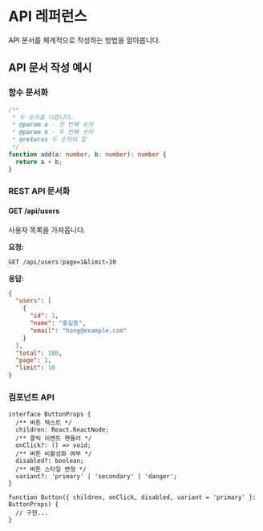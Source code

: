 # API 레퍼런스

API 문서를 체계적으로 작성하는 방법을 알아봅니다.

## API 문서 작성 예시

### 함수 문서화

```typescript
/**
 * 두 숫자를 더합니다.
 * @param a - 첫 번째 숫자
 * @param b - 두 번째 숫자
 * @returns 두 숫자의 합
 */
function add(a: number, b: number): number {
  return a + b;
}
```

### REST API 문서화

#### GET /api/users

사용자 목록을 가져옵니다.

**요청:**
```bash
GET /api/users?page=1&limit=10
```

**응답:**
```json
{
  "users": [
    {
      "id": 1,
      "name": "홍길동",
      "email": "hong@example.com"
    }
  ],
  "total": 100,
  "page": 1,
  "limit": 10
}
```

### 컴포넌트 API

```tsx
interface ButtonProps {
  /** 버튼 텍스트 */
  children: React.ReactNode;
  /** 클릭 이벤트 핸들러 */
  onClick?: () => void;
  /** 버튼 비활성화 여부 */
  disabled?: boolean;
  /** 버튼 스타일 변형 */
  variant?: 'primary' | 'secondary' | 'danger';
}

function Button({ children, onClick, disabled, variant = 'primary' }: ButtonProps) {
  // 구현...
}
```
